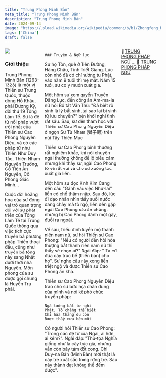```yaml
---
title: "Trung Phong Minh Bản"
meta_title: "Trung Phong Minh Bản"
description: "Trung Phong Minh Bản"
date: 2024-09-14
image: "https://upload.wikimedia.org/wikipedia/commons/b/b1/Zhongfeng_Mingben.jpg"
tags: ['China']
draft: false
---
```


<div style="display: flex; justify-content: space-between;">

<div style="flex: 1; padding-right: 12px;">
  <img decoding="async" src="https://upload.wikimedia.org/wikipedia/commons/b/b1/Zhongfeng_Mingben.jpg" />

  <h3>Giới thiệu</h3>

<Indent/>Trung Phong Minh Bản (1263-1323) là một vị Thiền sư Trung Quốc, thuộc dòng Hổ Khâu, phái Dương Kỳ, đời thứ 19 Tông Lâm Tế.
Sư là đệ tử nối pháp vượt trội nhất của Thiền sư Cao Phong Nguyên Diệu, và có các pháp tử như Thiên Như Duy Tắc, Thiên Nham Nguyên Trường, Cổ Tiên Ấn Nguyên, Cô Phong Giác Minh...



<Indent/>Cuộc đời hoằng hóa của sư đóng vai trò quan trọng đối với sự phát triển của Tông Lâm Tế tại Trung Quốc thông qua việc tích cực truyền bá phương pháp Thiền thoại đầu, cũng như truyền bá tông này sang Nhật dưới thời nhà Nguyên.
  Môn phong của sư được gọi chung là Huyễn Trụ phái.

</div>

<div style="flex: 2; padding-right: 12px;">

    ### Truyện & Ngữ lục

  <Youtube client:load id="plJmknVMv3c" title="TRUNG PHONG PHÁP NGỮ" />

  <Indent/>Sư họ Tôn, quê ở Tiền Đường, Hàng Châu, Tỉnh Triết Giang. Lúc còn nhỏ đã có chí hướng tu Phật, vào năm 9 tuổi thì mẹ mất.
  Năm 15 tuổi, sư có ý muốn xuất gia.

  <Indent/>Một hôm sư xem quyển Truyền Đăng Lục, đến công án Am-ma-la nữ hỏi Bồ tát Văn Thù: "Đã biết rõ sinh là lý bất sinh, tại sao lại bị sinh tử lưu chuyển?" bèn khởi nghi tình rất sâu.
  Sau, sư đến tham học với Thiền sư Cao Phong Nguyên Diệu ở ngọn Sư Tử Nham (獅子巖) trên núi Tây Thiên Mục.

  <Indent/>Thiền sư Cao Phong bình thường rất nghiêm khắc, khi nói chuyện ngài thường không để lộ biểu cảm nhưng khi thấy sư, ngài Cao Phong tỏ vẻ rất vui và cho sư xuống tóc xuất gia liền.

  <Indent/>Một hôm sư đọc Kinh Kim Cang đến câu "Gánh vác việc Như-lai" liền có chổ thâm nhập.
  Sau đó, lúc đi dạo nhân nhìn thấy suối nước đang chảy mà tỏ ngộ, liền đến gặp ngài Cao Phong cầu ấn chứng, nhưng bị Cao Phong đánh một gậy, đuổi ra ngoài.

  <Indent/>Về sau, triều đình tuyển mộ thanh niên nam nữ, sư hỏi Thiền sư Cao Phong: "Nếu có người đến hỏi hòa thượng bắt thanh niên nam nữ thì thầy sẽ chọn ai?"
  Ngài đáp: " Ta cứ đưa cây trúc bề (thiền bản) cho họ". Sư nghe câu này xong liền triệt ngộ và được Thiền sư Cao Phong ấn khả.

  <Indent/>Thiền sư Cao Phong Nguyên Diệu trao cho sư bức họa chân dung của mình và nói kệ phó chúc truyền pháp:

```
Ngã tướng bất tư nghì
Phật, Tổ chẳng thể biết
Chỉ hứa thằng du côn
Được thấy nửa bên mũi
```

  <Indent/>Có người hỏi Thiền sư Cao Phong: "Trong các đệ tử của Ngài, ai hơn, ai kém?". Ngài đáp: "Thủ-tọa Nghĩa giống như là cây trúc già, nhưng vẫn còn bảy tám đốt cong. Chỉ Duy-na Bản (Minh Bản) mới thật là cây tre xuất sắc trong rừng tre. Sau này thành đạt không thể đếm được".
</div>

<div style="flex: 1; padding-right: 12px;">
    <Notice type="tip">
      📖 <a href="https://www.niemphat.vn/downloads/thien-tong/truoc-tac/trung-phong-phap-ngu-nguyen-chanh-dich.pdf" target="_blank">TRUNG PHONG PHÁP NGỮ</a>
    </Notice>
    <Notice type="warning">...</Notice>
    <Notice type="info">
      🧷 <a href="https://thuvienhoasen.org/a16690/trung-phong-phap-ngu" target="_blank">TRUNG PHONG PHÁP NGỮ</a>
    </Notice>

</div>

</div>

